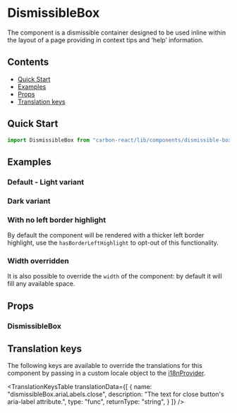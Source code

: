 


<Meta title="Dismissible Box" of={DismissibleBoxStories} />

# DismissibleBox

The component is a dismissible container designed to be used inline within the layout of a page providing in context tips
and ‘help’ information.

## Contents

- [Quick Start](#quick-start)
- [Examples](#examples)
- [Props](#props)
- [Translation keys](#translation-keys)

## Quick Start

```javascript
import DismissibleBox from "carbon-react/lib/components/dismissible-box";
```

## Examples

### Default - Light variant

<Canvas of={DismissibleBoxStories.LightVariant} />

### Dark variant

<Canvas of={DismissibleBoxStories.DarkVariant} />

### With no left border highlight

By default the component will be rendered with a thicker left border highlight, use the `hasBorderLeftHighlight` to opt-out
of this functionality.

<Canvas of={DismissibleBoxStories.WithNoLeftBorderHighlight} />

### Width overridden

It is also possible to override the `width` of the component: by default it will fill any available space.

<Canvas of={DismissibleBoxStories.WidthOverridden} />

## Props

### DismissibleBox

<ArgTypes of={DismissibleBoxStories} />

## Translation keys

The following keys are available to override the translations for this component by passing in a custom locale object to the
[i18nProvider](../?path=/docs/documentation-i18n--docs).

<TranslationKeysTable
  translationData={[
    {
      name: "dismissibleBox.ariaLabels.close",
      description:
        "The text for close button's aria-label attribute.",
      type: "func",
      returnType: "string",
    }
  ]}
/>
